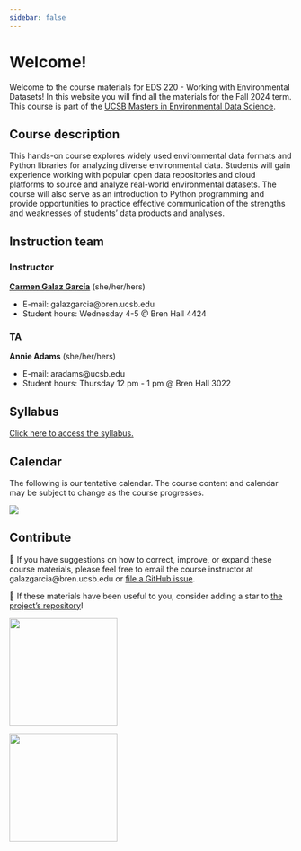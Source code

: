 ```yaml
---
sidebar: false
---
```


# Welcome!

Welcome to the course materials for EDS 220 - Working with Environmental Datasets! In this website you will find all the materials for the Fall 2024 term. This course is part of the [UCSB Masters in Environmental Data Science](https://bren.ucsb.edu/masters-programs/master-environmental-data-science).

## Course description
This hands-on course explores widely used environmental data formats and Python libraries for analyzing diverse environmental data. Students will gain experience working with popular open data repositories and cloud platforms to source and analyze real-world environmental datasets. The course will also serve as an introduction to Python programming and provide opportunities to practice effective communication of the strengths and weaknesses of students' data products and analyses.

## Instruction team 

::: {.grid}

::: {.g-col-6}
### Instructor
[**Carmen Galaz García**](https://bren.ucsb.edu/people/carmen-galaz-garcia-0) (she/her/hers)

- E-mail: galazgarcia@bren.ucsb.edu
- Student hours: Wednesday 4-5 @ Bren Hall 4424

:::
  
::: {.g-col-6}
### TA
**Annie Adams** (she/her/hers)

- E-mail: aradams@ucsb.edu
- Student hours: Thursday  12 pm - 1 pm  @ Bren Hall 3022 
:::  
::: 


## Syllabus

[Click here to access the syllabus.](https://docs.google.com/document/d/1bCYGzTHjb0D904alAvVhPUcVXUwvzHkIPVY0y_VD0KA/edit?usp=sharing)

## Calendar
The following is our tentative calendar. The course content and calendar may be subject to change as the course progresses. 

![](/index-images/calendar.png)

## Contribute
📝 If you have suggestions on how to correct, improve, or expand these course materials, please feel free to email the course instructor at galazgarcia@bren.ucsb.edu or [file a GitHub issue](https://github.com/MEDS-eds-220/MEDS-eds-220-course/issues). 

🌟 If these materials have been useful to you, consider adding a star to [the project's repository](https://github.com/MEDS-eds-220/MEDS-eds-220-course/)!



::: {layout-ncol=2}
![](/index-images/meds-hex.png){fig-align="center" width=2in}

![](/index-images/hex-220-white.png){fig-align="center" width=2in}
:::